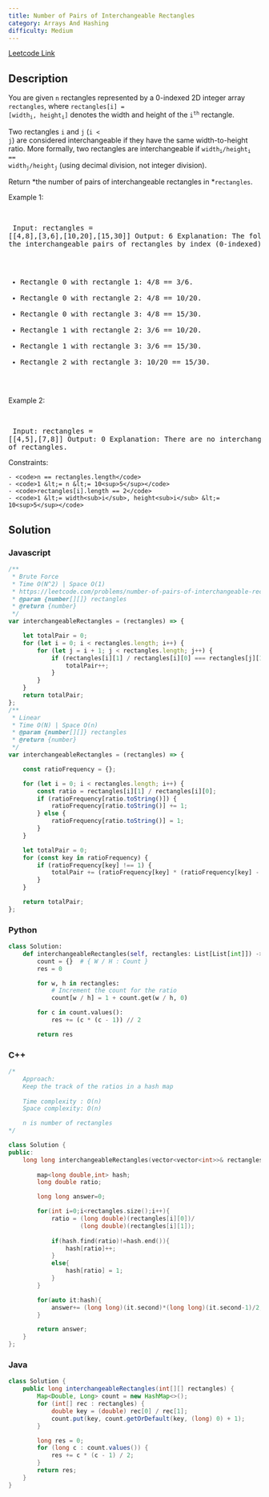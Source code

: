 ```yaml
---
title: Number of Pairs of Interchangeable Rectangles
category: Arrays And Hashing
difficulty: Medium
---
```


<Callout>

[Leetcode Link](https://leetcode.com/problems/number-of-pairs-of-interchangeable-rectangles)

</Callout>

## Description
You are given <code>n</code> rectangles represented by a 0-indexed 2D integer array <code>rectangles</code>, where <code>rectangles[i] = [width<sub>i</sub>, height<sub>i</sub>]</code> denotes the width and height of the <code>i<sup>th</sup></code> rectangle.

Two rectangles <code>i</code> and <code>j</code> (<code>i &lt; j</code>) are considered interchangeable if they have the same width-to-height ratio. More formally, two rectangles are interchangeable if <code>width<sub>i</sub>/height<sub>i</sub> == width<sub>j</sub>/height<sub>j</sub></code> (using decimal division, not integer division).

Return *the number of pairs of interchangeable rectangles in *<code>rectangles</code>.

 
Example 1:

<br /><pre className="overflow-x-auto">
Input: rectangles = [[4,8],[3,6],[10,20],[15,30]]
Output: 6
Explanation: The following are the interchangeable pairs of rectangles by index (0-indexed):
- Rectangle 0 with rectangle 1: 4/8 == 3/6.
- Rectangle 0 with rectangle 2: 4/8 == 10/20.
- Rectangle 0 with rectangle 3: 4/8 == 15/30.
- Rectangle 1 with rectangle 2: 3/6 == 10/20.
- Rectangle 1 with rectangle 3: 3/6 == 15/30.
- Rectangle 2 with rectangle 3: 10/20 == 15/30.
</pre>

Example 2:

<br /><pre className="overflow-x-auto">
Input: rectangles = [[4,5],[7,8]]
Output: 0
Explanation: There are no interchangeable pairs of rectangles.
</pre>

 
Constraints:


	- <code>n == rectangles.length</code>
	- <code>1 &lt;= n &lt;= 10<sup>5</sup></code>
	- <code>rectangles[i].length == 2</code>
	- <code>1 &lt;= width<sub>i</sub>, height<sub>i</sub> &lt;= 10<sup>5</sup></code>



## Solution

### Javascript
```javascript
/**
 * Brute Force
 * Time O(N^2) | Space O(1)
 * https://leetcode.com/problems/number-of-pairs-of-interchangeable-rectangles
 * @param {number[][]} rectangles
 * @return {number}
 */
var interchangeableRectangles = (rectangles) => {

    let totalPair = 0;
    for (let i = 0; i < rectangles.length; i++) {
        for (let j = i + 1; j < rectangles.length; j++) {
            if (rectangles[i][1] / rectangles[i][0] === rectangles[j][1] / rectangles[j][0]) {
                totalPair++;
            }
        }
    }
    return totalPair;
};
/**
 * Linear 
 * Time O(N) | Space O(n)
 * @param {number[][]} rectangles
 * @return {number}
 */
var interchangeableRectangles = (rectangles) => {

    const ratioFrequency = {};

    for (let i = 0; i < rectangles.length; i++) {
        const ratio = rectangles[i][1] / rectangles[i][0];
        if (ratioFrequency[ratio.toString()]) {
            ratioFrequency[ratio.toString()] += 1;
        } else {
            ratioFrequency[ratio.toString()] = 1;
        }
    }

    let totalPair = 0;
    for (const key in ratioFrequency) {
        if (ratioFrequency[key] !== 1) {
            totalPair += (ratioFrequency[key] * (ratioFrequency[key] - 1)) / 2;
        }
    }

    return totalPair;
};

```
### Python
```python
class Solution:
    def interchangeableRectangles(self, rectangles: List[List[int]]) -> int:
        count = {}  # { W / H : Count }
        res = 0

        for w, h in rectangles:
            # Increment the count for the ratio
            count[w / h] = 1 + count.get(w / h, 0)

        for c in count.values():
            res += (c * (c - 1)) // 2

        return res

```
### C++
```cpp
/*
    Approach: 
    Keep the track of the ratios in a hash map
    
    Time complexity : O(n)
    Space complexity: O(n)

    n is number of rectangles
*/

class Solution {
public:
    long long interchangeableRectangles(vector<vector<int>>& rectangles) {
        
        map<long double,int> hash;
        long double ratio;

        long long answer=0;

        for(int i=0;i<rectangles.size();i++){
            ratio = (long double)(rectangles[i][0])/
                    (long double)(rectangles[i][1]);
            
            if(hash.find(ratio)!=hash.end()){
                hash[ratio]++;
            }
            else{
                hash[ratio] = 1;
            }
        }

        for(auto it:hash){
            answer+= (long long)(it.second)*(long long)(it.second-1)/2;
        }

        return answer;
    }
};
```
### Java
```java
class Solution {
    public long interchangeableRectangles(int[][] rectangles) {
        Map<Double, Long> count = new HashMap<>();
        for (int[] rec : rectangles) {
            double key = (double) rec[0] / rec[1];
            count.put(key, count.getOrDefault(key, (long) 0) + 1);
        }

        long res = 0;
        for (long c : count.values()) {
            res += c * (c - 1) / 2;
        }
        return res;
    }
}
```


